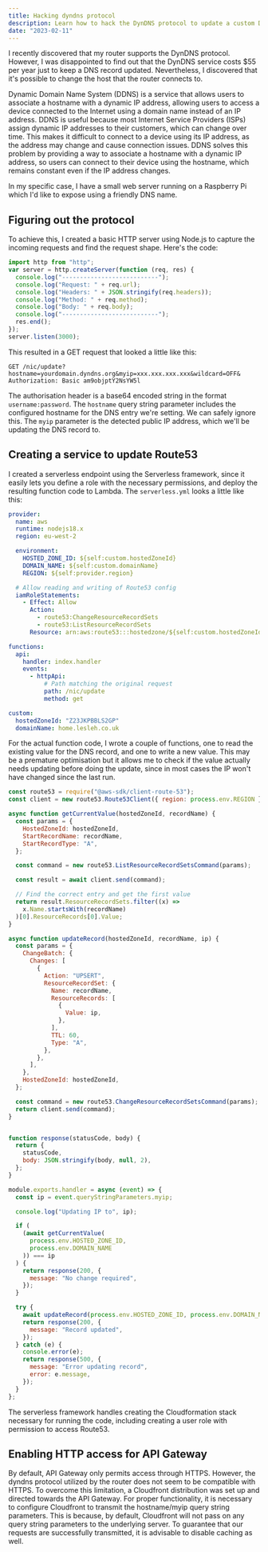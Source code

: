```yaml
---
title: Hacking dyndns protocol
description: Learn how to hack the DynDNS protocol to update a custom DNS record instead of using their paid service, by reverse engineering the router requests and creating a serverless function to update Route53 records directly.
date: "2023-02-11"
---
```


I recently discovered that my router supports the DynDNS protocol. However, I was disappointed to find out that the DynDNS service costs $55 per year just to keep a DNS record updated. Nevertheless, I discovered that it's possible to change the host that the router connects to.

Dynamic Domain Name System (DDNS) is a service that allows users to associate a hostname with a dynamic IP address, allowing users to access a device connected to the Internet using a domain name instead of an IP address. DDNS is useful because most Internet Service Providers (ISPs) assign dynamic IP addresses to their customers, which can change over time. This makes it difficult to connect to a device using its IP address, as the address may change and cause connection issues. DDNS solves this problem by providing a way to associate a hostname with a dynamic IP address, so users can connect to their device using the hostname, which remains constant even if the IP address changes.

In my specific case, I have a small web server running on a Raspberry Pi which I'd like to expose using a friendly DNS name.

## Figuring out the protocol

To achieve this, I created a basic HTTP server using Node.js to capture the incoming requests and find the request shape. Here's the code:

```js
import http from "http";
var server = http.createServer(function (req, res) {
  console.log("---------------------------");
  console.log("Request: " + req.url);
  console.log("Headers: " + JSON.stringify(req.headers));
  console.log("Method: " + req.method);
  console.log("Body: " + req.body);
  console.log("---------------------------");
  res.end();
});
server.listen(3000);
```

This resulted in a GET request that looked a little like this:

```
GET /nic/update?hostname=yourdomain.dyndns.org&myip=xxx.xxx.xxx.xxx&wildcard=OFF&
Authorization: Basic am9objptY2NsYW5l
```

The authorisation header is a base64 encoded string in the format `username:password`. The `hostname` query string parameter includes the configured hostname for the DNS entry we're setting. We can safely ignore this. The `myip` parameter is the detected public IP address, which we'll be updating the DNS record to.

## Creating a service to update Route53

I created a serverless endpoint using the Serverless framework, since it easily lets you define a role with the necessary permissions, and deploy the resulting function code to Lambda. The `serverless.yml` looks a little like this:

```yml
provider:
  name: aws
  runtime: nodejs18.x
  region: eu-west-2

  environment:
    HOSTED_ZONE_ID: ${self:custom.hostedZoneId}
    DOMAIN_NAME: ${self:custom.domainName}
    REGION: ${self:provider.region}

  # Allow reading and writing of Route53 config
  iamRoleStatements:
    - Effect: Allow
      Action:
        - route53:ChangeResourceRecordSets
        - route53:ListResourceRecordSets
      Resource: arn:aws:route53:::hostedzone/${self:custom.hostedZoneId}

functions:
  api:
    handler: index.handler
    events:
      - httpApi:
          # Path matching the original request
          path: /nic/update
          method: get

custom:
  hostedZoneId: "Z23JKPBBLS2GP"
  domainName: home.lesleh.co.uk
```

For the actual function code, I wrote a couple of functions, one to read the existing value for the DNS record, and one to write a new value. This may be a premature optimisation but it allows me to check if the value actually needs updating before doing the update, since in most cases the IP won't have changed since the last run.

```js
const route53 = require("@aws-sdk/client-route-53");
const client = new route53.Route53Client({ region: process.env.REGION });

async function getCurrentValue(hostedZoneId, recordName) {
  const params = {
    HostedZoneId: hostedZoneId,
    StartRecordName: recordName,
    StartRecordType: "A",
  };

  const command = new route53.ListResourceRecordSetsCommand(params);

  const result = await client.send(command);

  // Find the correct entry and get the first value
  return result.ResourceRecordSets.filter((x) =>
    x.Name.startsWith(recordName)
  )[0].ResourceRecords[0].Value;
}

async function updateRecord(hostedZoneId, recordName, ip) {
  const params = {
    ChangeBatch: {
      Changes: [
        {
          Action: "UPSERT",
          ResourceRecordSet: {
            Name: recordName,
            ResourceRecords: [
              {
                Value: ip,
              },
            ],
            TTL: 60,
            Type: "A",
          },
        },
      ],
    },
    HostedZoneId: hostedZoneId,
  };

  const command = new route53.ChangeResourceRecordSetsCommand(params);
  return client.send(command);
}


function response(statusCode, body) {
  return {
    statusCode,
    body: JSON.stringify(body, null, 2),
  };
}

module.exports.handler = async (event) => {
  const ip = event.queryStringParameters.myip;

  console.log("Updating IP to", ip);

  if (
    (await getCurrentValue(
      process.env.HOSTED_ZONE_ID,
      process.env.DOMAIN_NAME
    )) === ip
  ) {
    return response(200, {
      message: "No change required",
    });
  }

  try {
    await updateRecord(process.env.HOSTED_ZONE_ID, process.env.DOMAIN_NAME, ip);
    return response(200, {
      message: "Record updated",
    });
  } catch (e) {
    console.error(e);
    return response(500, {
      message: "Error updating record",
      error: e.message,
    });
  }
};
```

The serverless framework handles creating the Cloudformation stack necessary for running the code, including creating a user role with permission to access Route53.

## Enabling HTTP access for API Gateway

By default, API Gateway only permits access through HTTPS. However, the dyndns protocol utilized by the router does not seem to be compatible with HTTPS. To overcome this limitation, a Cloudfront distribution was set up and directed towards the API Gateway. For proper functionality, it is necessary to configure Cloudfront to transmit the hostname/myip query string parameters. This is because, by default, Cloudfront will not pass on any query string parameters to the underlying server. To guarantee that our requests are successfully transmitted, it is advisable to disable caching as well.
